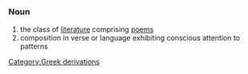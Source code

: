 =={{en}}==
===Noun===
# the class of [[literature]] comprising [[poems]]
# composition in verse or language exhibiting conscious attention to patterns
[[Category:Greek derivations]]